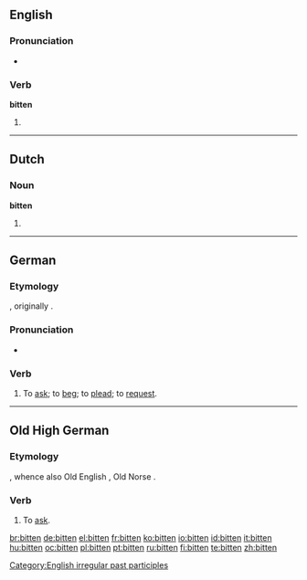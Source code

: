 ==English==

===Pronunciation===
*{{IPA|/'bitten/}}
*:{{rhymes|ɪtən}}

===Verb===
'''bitten'''

# {{past participle of|[[bite]]}}

[[Category:English irregular past participles]]

----

==Dutch==

===Noun===
'''bitten'''

# {{plural of|[[bit]]|lang=Dutch}}

----

==German==

===Etymology===
{{OHG.|de}} {{term|bitten|lang=goh}}, originally {{term|biddan|lang=de}}.

===Pronunciation===
*{{audio|De-at-bitten.ogg|audio (Austria)}}

===Verb===
{{de-verb-strong|bittet|bat|gebeten}}

# {{transitive|or|intransitive}} To [[ask]]; to [[beg]]; to [[plead]]; to [[request]].

----

==Old High German==

===Etymology===
{{proto|Germanic|bidjan|lang=goh}}, whence also Old English {{term|biddan|lang=ang}}, Old Norse {{term|biðja|lang=non}}.

===Verb===
{{infl|goh|verb}}

# To [[ask]].

[[br:bitten]]
[[de:bitten]]
[[el:bitten]]
[[fr:bitten]]
[[ko:bitten]]
[[io:bitten]]
[[id:bitten]]
[[it:bitten]]
[[hu:bitten]]
[[oc:bitten]]
[[pl:bitten]]
[[pt:bitten]]
[[ru:bitten]]
[[fi:bitten]]
[[te:bitten]]
[[zh:bitten]]